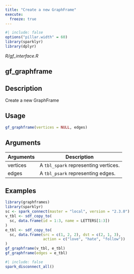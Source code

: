```yaml
---
title: "Create a new GraphFrame"
execute:
  freeze: true
---
```


```r
#| include: false
options("pillar.width" = 60)
library(sparklyr) 
library(dplyr)
```

*R/gf_interface.R*

## gf_graphframe

## Description
Create a new GraphFrame 


## Usage
```r
gf_graphframe(vertices = NULL, edges) 
```

## Arguments
|Arguments|Description|
|---|---|
| vertices | A `tbl_spark` representing vertices. |
| edges | A `tbl_psark` representing edges. |





## Examples
```r
library(graphframes)
library(sparklyr) 
sc <- spark_connect(master = "local", version = "2.3.0") 
v_tbl <- sdf_copy_to( 
  sc, data.frame(id = 1:3, name = LETTERS[1:3]) 
) 
e_tbl <- sdf_copy_to( 
  sc, data.frame(src = c(1, 2, 2), dst = c(2, 1, 3), 
                 action = c("love", "hate", "follow")) 
) 
gf_graphframe(v_tbl, e_tbl) 
gf_graphframe(edges = e_tbl) 
```



```r
#| include: false
spark_disconnect_all()
```
